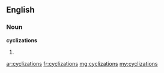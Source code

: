 ==English==

===Noun===
'''cyclizations'''

# {{plural of|cyclization}}

[[ar:cyclizations]]
[[fr:cyclizations]]
[[mg:cyclizations]]
[[my:cyclizations]]